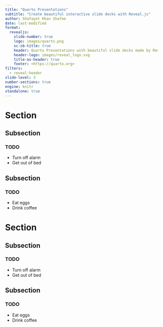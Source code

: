 ```yaml
---
title: "Quarto Presentations"
subtitle: "Create beautiful interactive slide decks with Reveal.js"
author: Shafayet Khan Shafee
date: last-modified
format: 
  revealjs:
    slide-number: true
    logo: images/quarto.png
    sc-sb-title: true
    header: Quarto Presentations with beautiful slide decks made by RevealJs
    header-logo: images/reveal_logo.svg
    title-as-header: true
    footer: <https://quarto.org>
filters: 
  - reveal-header
slide-level: 3
number-sections: true
engine: knitr
standalone: true
---
```


# Section

## Subsection

### TODO

- Turn off alarm
- Get out of bed


## Subsection

### TODO

- Eat eggs
- Drink coffee


# Section {background="#43464B"}

## Subsection {background="#43464B"}

### TODO {background="#43464B"}

- Turn off alarm
- Get out of bed


## Subsection {background="#43464B"}

### TODO {background="#43464B"}

- Eat eggs
- Drink coffee

